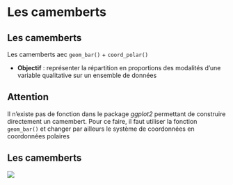 # Les camemberts {.backgroundTitre}

## Les camemberts

Les camemberts aec `geom_bar()` + `coord_polar()`

-   **Objectif** : représenter la répartition en proportions des modalités d'une variable qualitative sur un ensemble de données

::: callout-warning
## Attention

Il n'existe pas de fonction dans le package *ggplot2* permettant de construire directement un camembert. Pour ce faire, il faut utiliser la fonction `geom_bar()` et changer par ailleurs le système de coordonnées en coordonnées polaires
:::

## Les camemberts

![](img/clipboard-camenbert1.png){fig-align="center"}
